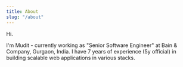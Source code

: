 ```yaml
---
title: About
slug: "/about"
---
```


Hi.

I'm Mudit - currently working as "Senior Software Engineer" at Bain & Company, Gurgaon, India. I have 7 years of experience (5y official) in building scalable web applications in various stacks.